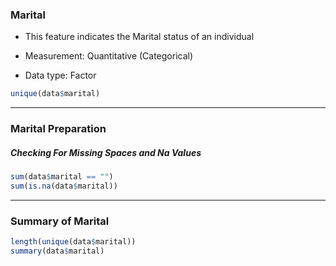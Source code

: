 ### Marital

-   This feature indicates the Marital status of an individual

-   Measurement: Quantitative (Categorical)

-   Data type: Factor

```r
unique(data$marital)

```

------------------------------------------------------------------------

### Marital Preparation

<h5>Checking For Missing Spaces and Na Values</h5>

```r
sum(data$marital == "")
sum(is.na(data$marital))
```

------------------------------------------------------------------------

### Summary of Marital

```r
length(unique(data$marital)) 
summary(data$marital)
```
